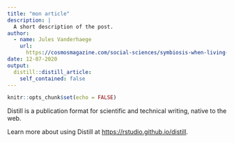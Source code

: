 ```yaml
---
title: "mon article"
description: |
  A short description of the post.
author:
  - name: Jules Vanderhaege
    url:
      https://cosmosmagazine.com/social-sciences/symbiosis-when-living-together-win-win/: {}
date: 12-07-2020
output:
  distill::distill_article:
    self_contained: false
---
```


```r
knitr::opts_chunk$set(echo = FALSE)
```

Distill is a publication format for scientific and technical writing, native to the web.

Learn more about using Distill at <https://rstudio.github.io/distill>.

